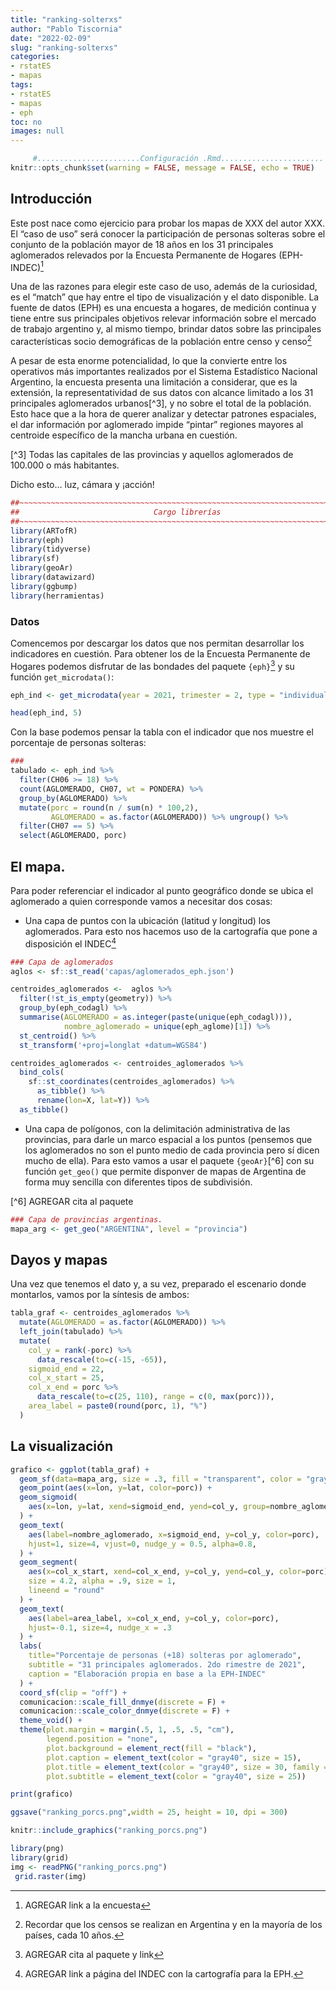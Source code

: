 ```yaml
---
title: "ranking-solterxs"
author: "Pablo Tiscornia"
date: "2022-02-09"
slug: "ranking-solterxs"
categories:
- rstatES
- mapas
tags:
- rstatES
- mapas
- eph
toc: no
images: null
---
```


```r
     #.......................Configuración .Rmd.......................
knitr::opts_chunk$set(warning = FALSE, message = FALSE, echo = TRUE)
```

## Introducción

Este post nace como ejercicio para probar los mapas de XXX del autor XXX. El "caso de uso" será conocer la participación de personas solteras sobre el conjunto de la población mayor de 18 años en los 31 principales aglomerados relevados por la Encuesta Permanente de Hogares (EPH-INDEC)[^1]

[^1]: AGREGAR link a la encuesta

Una de las razones para elegir este caso de uso, además de la curiosidad, es el "match" que hay entre el tipo de visualización y el dato disponible. La fuente de datos (EPH) es una encuesta a hogares, de medición continua y tiene entre sus principales objetivos relevar información sobre el mercado de trabajo argentino y, al mismo tiempo, brindar datos sobre las principales características socio demográficas de la población entre censo y censo[^2]

[^2]: Recordar que los censos se realizan en Argentina y en la mayoría de los países, cada 10 años.

A pesar de esta enorme potencialidad, lo que la convierte entre los operativos más importantes realizados por el Sistema Estadístico Nacional Argentino, la encuesta presenta una limitación a considerar, que es la extensión, la representatividad de sus datos con alcance limitado a los 31 principales aglomerados urbanos[^3], y no sobre el total de la población. Esto hace que a la hora de querer analizar y detectar patrones espaciales, el dar información por aglomerado impide "pintar" regiones mayores al centroide específico de la mancha urbana en cuestión.

[^3] Todas las capitales de las provincias y aquellos aglomerados de 100.000 o más habitantes.

Dicho esto... luz, cámara y ¡acción!

```r
##~~~~~~~~~~~~~~~~~~~~~~~~~~~~~~~~~~~~~~~~~~~~~~~~~~~~~~~~~~~~~~~~~~~~~~~~~~~~~~
##                              Cargo librerías                             ----
##~~~~~~~~~~~~~~~~~~~~~~~~~~~~~~~~~~~~~~~~~~~~~~~~~~~~~~~~~~~~~~~~~~~~~~~~~~~~~~
library(ARTofR)
library(eph)
library(tidyverse)
library(sf)
library(geoAr)
library(datawizard)
library(ggbump)
library(herramientas)
```

### Datos

Comencemos por descargar los datos que nos permitan desarrollar los indicadores en cuestión. Para obtener los de la Encuesta Permanente de Hogares podemos disfrutar de las bondades del paquete `{eph}`[^4] y su función `get_microdata()`:

[^4]: AGREGAR cita al paquete y link

```r
eph_ind <- get_microdata(year = 2021, trimester = 2, type = "individual")

head(eph_ind, 5)
```

Con la base podemos pensar la tabla con el indicador que nos muestre el porcentaje de personas solteras:

```r
### 
tabulado <- eph_ind %>%
  filter(CH06 >= 18) %>% 
  count(AGLOMERADO, CH07, wt = PONDERA) %>% 
  group_by(AGLOMERADO) %>% 
  mutate(porc = round(n / sum(n) * 100,2),
         AGLOMERADO = as.factor(AGLOMERADO)) %>% ungroup() %>% 
  filter(CH07 == 5) %>% 
  select(AGLOMERADO, porc)
```

## El mapa.

Para poder referenciar el indicador al punto geográfico donde se ubica el aglomerado a quien corresponde vamos a necesitar dos cosas:

- Una capa de puntos con la ubicación (latitud y longitud) los aglomerados. Para esto nos hacemos uso de la cartografía que pone a disposición el INDEC[^5]

[^5]: AGREGAR link a página del INDEC con la cartografía para la EPH.

```r
### Capa de aglomerados
aglos <- sf::st_read('capas/aglomerados_eph.json')

centroides_aglomerados <-  aglos %>%
  filter(!st_is_empty(geometry)) %>%
  group_by(eph_codagl) %>%
  summarise(AGLOMERADO = as.integer(paste(unique(eph_codagl))),
            nombre_aglomerado = unique(eph_aglome)[1]) %>%
  st_centroid() %>% 
  st_transform('+proj=longlat +datum=WGS84')

centroides_aglomerados <- centroides_aglomerados %>% 
  bind_cols(
    sf::st_coordinates(centroides_aglomerados) %>%
      as_tibble() %>%
      rename(lon=X, lat=Y)) %>%
  as_tibble()
```

- Una capa de polígonos, con la delimitación administrativa de las provincias, para darle un marco espacial a los puntos (pensemos que los aglomerados no son el punto medio de cada provincia pero sí dicen mucho de ella). Para esto vamos a usar el paquete `{geoAr}`[^6] con su función `get_geo()` que permite disponver de mapas de Argentina de forma muy sencilla con diferentes tipos de subdivisión. 

[^6] AGREGAR cita al paquete

```r
### Capa de provincias argentinas.
mapa_arg <- get_geo("ARGENTINA", level = "provincia")
```


## Dayos y mapas

Una vez que tenemos el dato y, a su vez, preparado el escenario donde montarlos, vamos por la síntesis de ambos:

```r
tabla_graf <- centroides_aglomerados %>% 
  mutate(AGLOMERADO = as.factor(AGLOMERADO)) %>%
  left_join(tabulado) %>% 
  mutate(
    col_y = rank(-porc) %>% 
      data_rescale(to=c(-15, -65)),
    sigmoid_end = 22,
    col_x_start = 25,
    col_x_end = porc %>%  
      data_rescale(to=c(25, 110), range = c(0, max(porc))),
    area_label = paste0(round(porc, 1), "%")
  )
```

## La visualización

```r
grafico <- ggplot(tabla_graf) +
  geom_sf(data=mapa_arg, size = .3, fill = "transparent", color = "gray40") +
  geom_point(aes(x=lon, y=lat, color=porc)) +
  geom_sigmoid(
    aes(x=lon, y=lat, xend=sigmoid_end, yend=col_y, group=nombre_aglomerado, color=porc)
  ) +
  geom_text(
    aes(label=nombre_aglomerado, x=sigmoid_end, y=col_y, color=porc), 
    hjust=1, size=4, vjust=0, nudge_y = 0.5, alpha=0.8,
  ) +
  geom_segment(
    aes(x=col_x_start, xend=col_x_end, y=col_y, yend=col_y, color=porc), 
    size = 4.2, alpha = .9, size = 1, 
    lineend = "round"
  ) +
  geom_text(
    aes(label=area_label, x=col_x_end, y=col_y, color=porc), 
    hjust=-0.1, size=4, nudge_x = .3
  ) +
  labs(
    title="Porcentaje de personas (+18) solteras por aglomerado",
    subtitle = "31 principales aglomerados. 2do rimestre de 2021",
    caption = "Elaboración propia en base a la EPH-INDEC"
  ) +
  coord_sf(clip = "off") +
  comunicacion::scale_fill_dnmye(discrete = F) +
  comunicacion::scale_color_dnmye(discrete = F) +
  theme_void() +
  theme(plot.margin = margin(.5, 1, .5, .5, "cm"),
        legend.position = "none",
        plot.background = element_rect(fill = "black"),
        plot.caption = element_text(color = "gray40", size = 15),
        plot.title = element_text(color = "gray40", size = 30, family = "Helvetica", face = "bold"),
        plot.subtitle = element_text(color = "gray40", size = 25))

print(grafico)

ggsave("ranking_porcs.png",width = 25, height = 10, dpi = 300)

```


```r
knitr::include_graphics("ranking_porcs.png")
```

```r
library(png)
library(grid)
img <- readPNG("ranking_porcs.png")
 grid.raster(img)
```





